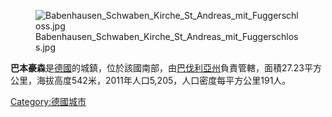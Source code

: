[[Image:Babenhausen_Schwaben_Kirche_St_Andreas_mit_Fuggerschloss.jpg|thumb]]

'''巴本豪森'''是[[德國|德國]]的城鎮，位於該國南部，由[[巴伐利亞州|巴伐利亞州]]負責管轄，面積27.23平方公里，海拔高度542米，2011年人口5,205，人口密度每平方公里191人。

{{Authority control}}
{{Germany-geo-stub}}
[[Category:德國城市|Category:德國城市]]